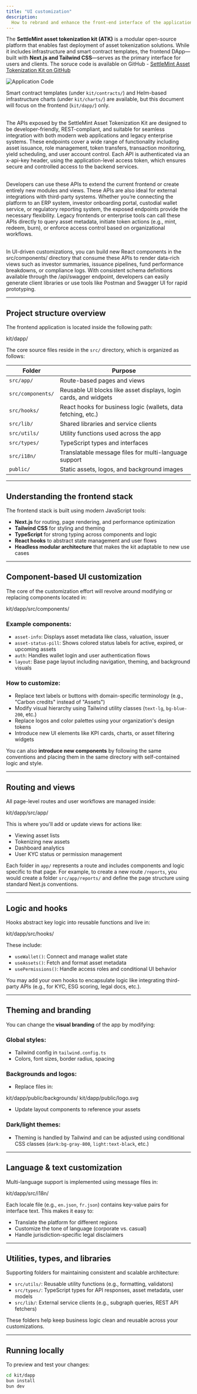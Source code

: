 ```yaml
---
title: "UI customization"
description:
  How to rebrand and enhance the front-end interface of the application
---
```


The **SettleMint asset tokenization kit (ATK)** is a modular open-source
platform that enables fast deployment of asset tokenization solutions. While it
includes infrastructure and smart contract templates, the frontend DApp—built
with **Next.js and Tailwind CSS**—serves as the primary interface for users and
clients. The soruce code is available on GitHub - [SettleMint Asset Tokenization Kit on GitHub](https://github.com/settlemint/asset-tokenization-kit)

![Application Code](../../../img/application-kits/atk-ui-github.png)

Smart contract templates (under `kit/contracts/`) and Helm-based infrastructure
charts (under `kit/charts/`) are available, but this document will focus on the
frontend (`kit/dapp/`) only.
<br></br>

The APIs exposed by the SettleMint Asset Tokenization Kit are designed to be
developer-friendly, REST-compliant, and suitable for seamless integration with
both modern web applications and legacy enterprise systems. These endpoints
cover a wide range of functionality including asset issuance, role management,
token transfers, transaction monitoring, yield scheduling, and user account
control. Each API is authenticated via an x-api-key header, using the
application-level access token, which ensures secure and controlled access to
the backend services.
<br></br>

Developers can use these APIs to extend the current frontend or create entirely
new modules and views. These APIs are also ideal for external integrations with third-party systems.
Whether you’re connecting the platform to an ERP system, investor onboarding
portal, custodial wallet service, or regulatory reporting system, the exposed
endpoints provide the necessary flexibility. Legacy frontends or enterprise
tools can call these APIs directly to query asset metadata, initiate token
actions (e.g., mint, redeem, burn), or enforce access control based on
organizational workflows.
<br></br>

In UI-driven customizations, you can build new React components in the
src/components/ directory that consume these APIs to render data-rich views such
as investor summaries, issuance pipelines, fund performance breakdowns, or
compliance logs. With consistent schema definitions available through the
/api/swagger endpoint, developers can easily generate client libraries or use
tools like Postman and Swagger UI for rapid prototyping.


---

## Project structure overview

The frontend application is located inside the following path:

kit/dapp/

The core source files reside in the `src/` directory, which is organized as
follows:

| Folder            | Purpose                                                          |
| ----------------- | ---------------------------------------------------------------- |
| `src/app/`        | Route-based pages and views                                      |
| `src/components/` | Reusable UI blocks like asset displays, login cards, and widgets |
| `src/hooks/`      | React hooks for business logic (wallets, data fetching, etc.)    |
| `src/lib/`        | Shared libraries and service clients                             |
| `src/utils/`      | Utility functions used across the app                            |
| `src/types/`      | TypeScript types and interfaces                                  |
| `src/i18n/`       | Translatable message files for multi-language support            |
| `public/`         | Static assets, logos, and background images                      |

---

## Understanding the frontend stack

The frontend stack is built using modern JavaScript tools:

- **Next.js** for routing, page rendering, and performance optimization
- **Tailwind CSS** for styling and theming
- **TypeScript** for strong typing across components and logic
- **React hooks** to abstract state management and user flows
- **Headless modular architecture** that makes the kit adaptable to new use
  cases

---

## Component-based UI customization

The core of the customization effort will revolve around modifying or replacing
components located in:

kit/dapp/src/components/

### Example components:

- `asset-info`: Displays asset metadata like class, valuation, issuer
- `asset-status-pill`: Shows colored status labels for active, expired, or
  upcoming assets
- `auth`: Handles wallet login and user authentication flows
- `layout`: Base page layout including navigation, theming, and background
  visuals

### How to customize:

- Replace text labels or buttons with domain-specific terminology (e.g., "Carbon
  credits" instead of "Assets")
- Modify visual hierarchy using Tailwind utility classes (`text-lg`,
  `bg-blue-200`, etc.)
- Replace logos and color palettes using your organization's design tokens
- Introduce new UI elements like KPI cards, charts, or asset filtering widgets

You can also **introduce new components** by following the same conventions and
placing them in the same directory with self-contained logic and style.

---

## Routing and views

All page-level routes and user workflows are managed inside:

kit/dapp/src/app/

This is where you'll add or update views for actions like:

- Viewing asset lists
- Tokenizing new assets
- Dashboard analytics
- User KYC status or permission management

Each folder in `app/` represents a route and includes components and logic
specific to that page. For example, to create a new route `/reports`, you would
create a folder `src/app/reports/` and define the page structure using standard
Next.js conventions.

---

## Logic and hooks

Hooks abstract key logic into reusable functions and live in:

kit/dapp/src/hooks/

These include:

- `useWallet()`: Connect and manage wallet state
- `useAssets()`: Fetch and format asset metadata
- `usePermissions()`: Handle access roles and conditional UI behavior

You may add your own hooks to encapsulate logic like integrating third-party
APIs (e.g., for KYC, ESG scoring, legal docs, etc.).

---

## Theming and branding

You can change the **visual branding** of the app by modifying:

### Global styles:

- Tailwind config in `tailwind.config.ts`
- Colors, font sizes, border radius, spacing

### Backgrounds and logos:

- Replace files in:

kit/dapp/public/backgrounds/ kit/dapp/public/logo.svg

- Update layout components to reference your assets

### Dark/light themes:

- Theming is handled by Tailwind and can be adjusted using conditional CSS
  classes (`dark:bg-gray-800`, `light:text-black`, etc.)

---

## Language & text customization

Multi-language support is implemented using message files in:

kit/dapp/src/i18n/

Each locale file (e.g., `en.json`, `fr.json`) contains key-value pairs for
interface text. This makes it easy to:

- Translate the platform for different regions
- Customize the tone of language (corporate vs. casual)
- Handle jurisdiction-specific legal disclaimers

---

## Utilities, types, and libraries

Supporting folders for maintaining consistent and scalable architecture:

- `src/utils/`: Reusable utility functions (e.g., formatting, validators)
- `src/types/`: TypeScript types for API responses, asset metadata, user models
- `src/lib/`: External service clients (e.g., subgraph queries, REST API
  fetchers)

These folders help keep business logic clean and reusable across your
customizations.

---

## Running locally

To preview and test your changes:

```bash
cd kit/dapp
bun install
bun dev
```
